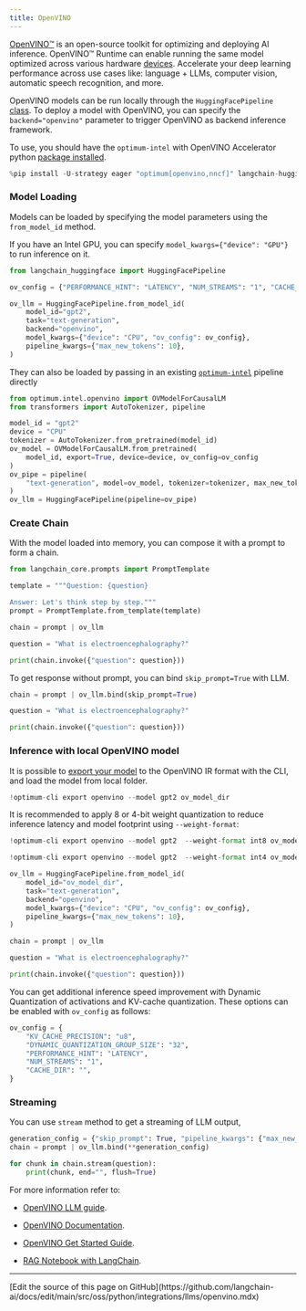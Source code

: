 ```yaml
---
title: OpenVINO
---
```


[OpenVINO™](https://github.com/openvinotoolkit/openvino) is an open-source toolkit for optimizing and deploying AI inference. OpenVINO™ Runtime can enable running the same model optimized across various hardware [devices](https://github.com/openvinotoolkit/openvino?tab=readme-ov-file#supported-hardware-matrix). Accelerate your deep learning performance across use cases like: language + LLMs, computer vision, automatic speech recognition, and more.

OpenVINO models can be run locally through the `HuggingFacePipeline` [class](https://python.langchain.com/docs/integrations/llms/huggingface_pipeline). To deploy a model with OpenVINO, you can specify the `backend="openvino"` parameter to trigger OpenVINO as backend inference framework.

To use, you should have the `optimum-intel` with OpenVINO Accelerator python [package installed](https://github.com/huggingface/optimum-intel?tab=readme-ov-file#installation).

```python
%pip install -U-strategy eager "optimum[openvino,nncf]" langchain-huggingface --quiet
```

### Model Loading

Models can be loaded by specifying the model parameters using the `from_model_id` method.

If you have an Intel GPU, you can specify `model_kwargs={"device": "GPU"}` to run inference on it.

```python
from langchain_huggingface import HuggingFacePipeline

ov_config = {"PERFORMANCE_HINT": "LATENCY", "NUM_STREAMS": "1", "CACHE_DIR": ""}

ov_llm = HuggingFacePipeline.from_model_id(
    model_id="gpt2",
    task="text-generation",
    backend="openvino",
    model_kwargs={"device": "CPU", "ov_config": ov_config},
    pipeline_kwargs={"max_new_tokens": 10},
)
```

They can also be loaded by passing in an existing [`optimum-intel`](https://huggingface.co/docs/optimum/main/en/intel/inference) pipeline directly

```python
from optimum.intel.openvino import OVModelForCausalLM
from transformers import AutoTokenizer, pipeline

model_id = "gpt2"
device = "CPU"
tokenizer = AutoTokenizer.from_pretrained(model_id)
ov_model = OVModelForCausalLM.from_pretrained(
    model_id, export=True, device=device, ov_config=ov_config
)
ov_pipe = pipeline(
    "text-generation", model=ov_model, tokenizer=tokenizer, max_new_tokens=10
)
ov_llm = HuggingFacePipeline(pipeline=ov_pipe)
```

### Create Chain

With the model loaded into memory, you can compose it with a prompt to
form a chain.

```python
from langchain_core.prompts import PromptTemplate

template = """Question: {question}

Answer: Let's think step by step."""
prompt = PromptTemplate.from_template(template)

chain = prompt | ov_llm

question = "What is electroencephalography?"

print(chain.invoke({"question": question}))
```

To get response without prompt, you can bind `skip_prompt=True` with LLM.

```python
chain = prompt | ov_llm.bind(skip_prompt=True)

question = "What is electroencephalography?"

print(chain.invoke({"question": question}))
```

### Inference with local OpenVINO model

It is possible to [export your model](https://github.com/huggingface/optimum-intel?tab=readme-ov-file#export) to the OpenVINO IR format with the CLI, and load the model from local folder.

```python
!optimum-cli export openvino --model gpt2 ov_model_dir
```

It is recommended to apply 8 or 4-bit weight quantization to reduce inference latency and model footprint using `--weight-format`:

```python
!optimum-cli export openvino --model gpt2  --weight-format int8 ov_model_dir # for 8-bit quantization

!optimum-cli export openvino --model gpt2  --weight-format int4 ov_model_dir # for 4-bit quantization
```

```python
ov_llm = HuggingFacePipeline.from_model_id(
    model_id="ov_model_dir",
    task="text-generation",
    backend="openvino",
    model_kwargs={"device": "CPU", "ov_config": ov_config},
    pipeline_kwargs={"max_new_tokens": 10},
)

chain = prompt | ov_llm

question = "What is electroencephalography?"

print(chain.invoke({"question": question}))
```

You can get additional inference speed improvement with Dynamic Quantization of activations and KV-cache quantization. These options can be enabled with `ov_config` as follows:

```python
ov_config = {
    "KV_CACHE_PRECISION": "u8",
    "DYNAMIC_QUANTIZATION_GROUP_SIZE": "32",
    "PERFORMANCE_HINT": "LATENCY",
    "NUM_STREAMS": "1",
    "CACHE_DIR": "",
}
```

### Streaming

You can use `stream` method to get a streaming of LLM output,

```python
generation_config = {"skip_prompt": True, "pipeline_kwargs": {"max_new_tokens": 100}}
chain = prompt | ov_llm.bind(**generation_config)

for chunk in chain.stream(question):
    print(chunk, end="", flush=True)
```

For more information refer to:

* [OpenVINO LLM guide](https://docs.openvino.ai/2024/learn-openvino/llm_inference_guide.html).

* [OpenVINO Documentation](https://docs.openvino.ai/2024/home.html).

* [OpenVINO Get Started Guide](https://www.intel.com/content/www/us/en/content-details/819067/openvino-get-started-guide.html).

* [RAG Notebook with LangChain](https://github.com/openvinotoolkit/openvino_notebooks/tree/latest/notebooks/llm-rag-langchain).

---

<Callout icon="pen-to-square" iconType="regular">
  [Edit the source of this page on GitHub](https://github.com/langchain-ai/docs/edit/main/src/oss/python/integrations/llms/openvino.mdx)
</Callout>
